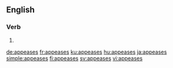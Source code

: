 ==English==

===Verb===
{{head|en}}

# {{en-third-person singular of|appease}}

[[de:appeases]]
[[fr:appeases]]
[[ku:appeases]]
[[hu:appeases]]
[[ja:appeases]]
[[simple:appeases]]
[[fi:appeases]]
[[sv:appeases]]
[[vi:appeases]]